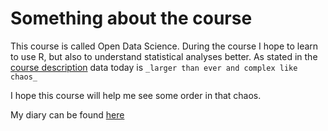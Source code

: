# Something about the course

This course is called Open Data Science. During the course I hope to learn to use R, but also to understand statistical analyses better. As stated in the [course description](https://wiki.helsinki.fi/display/SocStats/Introduction+to+Open+Data+Science,+spring+2017) data today is 
```_larger than ever and complex like chaos_```

I hope this course will help me see some order in that chaos.

My diary can be found [here](https://hhusberg.github.io/IODS-project/)